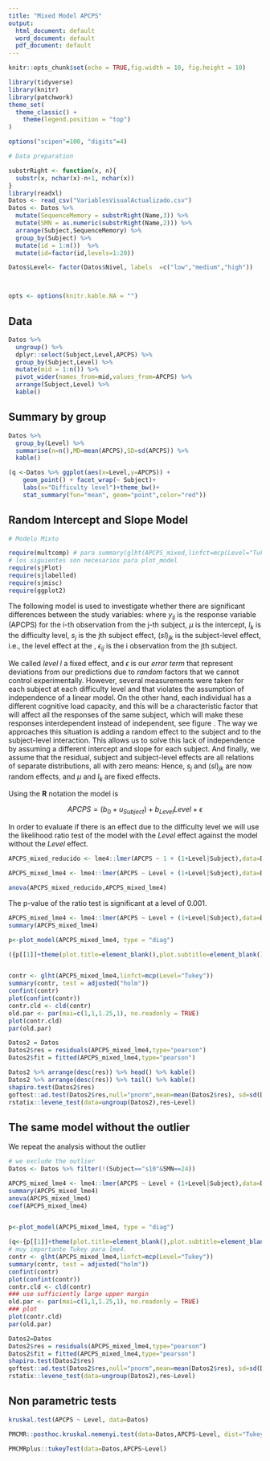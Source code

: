 ```yaml
---
title: "Mixed Model APCPS"
output:
  html_document: default
  word_document: default
  pdf_document: default
---
```


```r
knitr::opts_chunk$set(echo = TRUE,fig.width = 10, fig.height = 10)
```


```r
library(tidyverse)
library(knitr)
library(patchwork)
theme_set(
  theme_classic() +
    theme(legend.position = "top")
)

options("scipen"=100, "digits"=4)

# Data preparation

substrRight <- function(x, n){
  substr(x, nchar(x)-n+1, nchar(x))
}
library(readxl)
Datos <- read_csv("VariablesVisualActualizado.csv")
Datos <- Datos %>% 
  mutate(SequenceMemory = substrRight(Name,3)) %>%
  mutate(SMN = as.numeric(substrRight(Name,2))) %>%
  arrange(Subject,SequenceMemory) %>%
  group_by(Subject) %>%
  mutate(id = 1:n())  %>%
  mutate(id=factor(id,levels=1:20))

Datos$Level<- factor(Datos$Nivel, labels  =c("low","medium","high"))



opts <- options(knitr.kable.NA = "")
```

## Data

```r
Datos %>% 
  ungroup() %>% 
  dplyr::select(Subject,Level,APCPS) %>% 
  group_by(Subject,Level) %>%
  mutate(mid = 1:n()) %>%
  pivot_wider(names_from=mid,values_from=APCPS) %>% 
  arrange(Subject,Level) %>%
  kable()
```


## Summary by group

```r
Datos %>%
  group_by(Level) %>% 
  summarise(n=n(),MD=mean(APCPS),SD=sd(APCPS)) %>%
  kable()

(q <-Datos %>% ggplot(aes(x=Level,y=APCPS)) + 
    geom_point() + facet_wrap(~ Subject)+
    labs(x="Difficulty level")+theme_bw()+
    stat_summary(fun="mean", geom="point",color="red"))

```



## Random Intercept and Slope Model

```r
# Modelo Mixto

require(multcomp) # para summary(glht(APCPS_mixed,linfct=mcp(Level="Tukey")))
# los siguientes son necesarios para plot_model
require(sjPlot)
require(sjlabelled)
require(sjmisc)
require(ggplot2)
```

The following model is used to investigate whether there are significant differences between the study variables:
\begin{equation}
y_{ij} = \mu +  l_k + s_j +(sl)_{jk}+\epsilon_{ij} ,
\end{equation}
where $y_{ij}$ is the response variable (APCPS) for the i-th observation  from the j-th subject, $\mu$ is  the intercept, $l_k$ is the \mbox{$k$-th} difficulty  level, $s_j$ is the  jth subject effect, $(sl)_{jk}$ is the subject-level effect, i.e., the \mbox{$k$-th} level effect at the \mbox{j-th subject}, $\epsilon_{ij}$  is the \mbox{error term (residual) for the }i\mbox{th} observation from the jth subject.


We called *level* $l$ a fixed effect, and $\epsilon$ is our *error term* that represent deviations from our predictions due to *random* factors that we cannot control experimentally. However, several measurements were taken for each subject at each difficulty level and that violates the assumption of independence of a linear model. On the other hand, each individual has a different cognitive load capacity, and this will be a characteristic factor that will affect all the responses of the same subject, which will make these responses interdependent instead of independent, see figure \ref{fig:APCPS}. The way we approaches this situation is adding a random effect to the subject and to the subject-level  interaction. This allows us to solve this lack of independence by assuming a different  intercept and slope for each subject. And finally,  we assume that the residual, subject and subject-level effects are all relations of separate distributions, all with zero means: 
\begin{align*}
\epsilon_{ij}&\sim N(0,\sigma^2), \\
s_j&\sim N(0,\sigma_s^2), \\
(sl)_{jk}&\sim N(0,\sigma_{sl}^2). 
\end{align*}
Hence, $s_j$  and $(sl)_{jk}$  are now random effects, and  $\mu$ and $l_k$ are fixed effects.


Using the **R** notation the model is 


$$APCPS = (b_0+u_{Subject}) + b_{Level} Level+\epsilon$$

In order to evaluate if there is an effect due to the difficulty level we will use the likelihood ratio test of the model with the  *Level* effect against the model without the *Level* effect.
```r
APCPS_mixed_reducido <- lme4::lmer(APCPS ~ 1 + (1+Level|Subject),data=Datos,REML=F)

APCPS_mixed_lme4 <- lme4::lmer(APCPS ~ Level + (1+Level|Subject),data=Datos,REML=F)

anova(APCPS_mixed_reducido,APCPS_mixed_lme4)
```

The p-value  of the ratio test is significant at a level of 0.001.

```r

APCPS_mixed_lme4 <- lme4::lmer(APCPS ~ Level + (1+Level|Subject),data=Datos)
summary(APCPS_mixed_lme4)

p<-plot_model(APCPS_mixed_lme4, type = "diag")

({p[[1]]+theme(plot.title=element_blank(),plot.subtitle=element_blank())+scale_x_continuous(name="Theoretical quantiles") +  p[[2]] + plot_layout(ncol=2,widths=c(1,2))} / {p[[3]]+theme(plot.title=element_blank(),plot.subtitle=element_blank()) +  p[[4]]+theme(plot.title=element_blank(),plot.subtitle=element_blank())})


contr <- glht(APCPS_mixed_lme4,linfct=mcp(Level="Tukey"))
summary(contr, test = adjusted("holm"))
confint(contr)
plot(confint(contr))
contr.cld <- cld(contr)
old.par <- par(mai=c(1,1,1.25,1), no.readonly = TRUE)
plot(contr.cld)
par(old.par)
```


```r
Datos2 = Datos 
Datos2$res = residuals(APCPS_mixed_lme4,type="pearson")
Datos2$fit = fitted(APCPS_mixed_lme4,type="pearson")

Datos2 %>% arrange(desc(res)) %>% head() %>% kable()
Datos2 %>% arrange(desc(res)) %>% tail() %>% kable()
shapiro.test(Datos2$res)
goftest::ad.test(Datos2$res,null="pnorm",mean=mean(Datos2$res), sd=sd(Datos2$res), estimated=TRUE)
rstatix::levene_test(data=ungroup(Datos2),res~Level)
```


## The same model without the outlier

We repeat the analysis without the outlier

```r


# we exclude the outlier
Datos <- Datos %>% filter(!(Subject=="s10"&SMN==24))

```


```r


APCPS_mixed_lme4 <- lme4::lmer(APCPS ~ Level + (1+Level|Subject),data=Datos)
summary(APCPS_mixed_lme4)
anova(APCPS_mixed_lme4)
coef(APCPS_mixed_lme4)


p<-plot_model(APCPS_mixed_lme4, type = "diag")

(q<-{p[[1]]+theme(plot.title=element_blank(),plot.subtitle=element_blank())+scale_x_continuous(name="Theoretical quantiles") +  p[[2]] + plot_layout(ncol=2,widths=c(1,2))} / {p[[3]]+theme(plot.title=element_blank(),plot.subtitle=element_blank()) +  p[[4]]+theme(plot.title=element_blank(),plot.subtitle=element_blank())})
# muy importante Tukey para lme4.
contr <- glht(APCPS_mixed_lme4,linfct=mcp(Level="Tukey"))
summary(contr, test = adjusted("holm"))
confint(contr)
plot(confint(contr))
contr.cld <- cld(contr)
### use sufficiently large upper margin
old.par <- par(mai=c(1,1,1.25,1), no.readonly = TRUE)
### plot
plot(contr.cld)
par(old.par)
```




```r
Datos2=Datos
Datos2$res = residuals(APCPS_mixed_lme4,type="pearson")
Datos2$fit = fitted(APCPS_mixed_lme4,type="pearson")
shapiro.test(Datos2$res)
goftest::ad.test(Datos2$res,null="pnorm",mean=mean(Datos2$res), sd=sd(Datos2$res), estimated=TRUE)
rstatix::levene_test(data=ungroup(Datos2),res~Level)
```



## Non parametric tests
 
```r
kruskal.test(APCPS ~ Level, data=Datos)

PMCMR::posthoc.kruskal.nemenyi.test(data=Datos,APCPS~Level, dist="Tukey")

PMCMRplus::tukeyTest(data=Datos,APCPS~Level)
```
